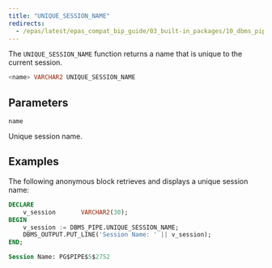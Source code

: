 ```yaml
---
title: "UNIQUE_SESSION_NAME"
redirects:
  - /epas/latest/epas_compat_bip_guide/03_built-in_packages/10_dbms_pipe/09_unique_session_name/ #generated for docs/epas/reorg-role-use-case-mode
---
```


The `UNIQUE_SESSION_NAME` function returns a name that is unique to the current session.

```sql
<name> VARCHAR2 UNIQUE_SESSION_NAME
```

## Parameters

`name`

 Unique session name.

## Examples

The following anonymous block retrieves and displays a unique session name:

```sql
DECLARE
    v_session       VARCHAR2(30);
BEGIN
    v_session := DBMS_PIPE.UNIQUE_SESSION_NAME;
    DBMS_OUTPUT.PUT_LINE('Session Name: ' || v_session);
END;

Session Name: PG$PIPE$5$2752
```
